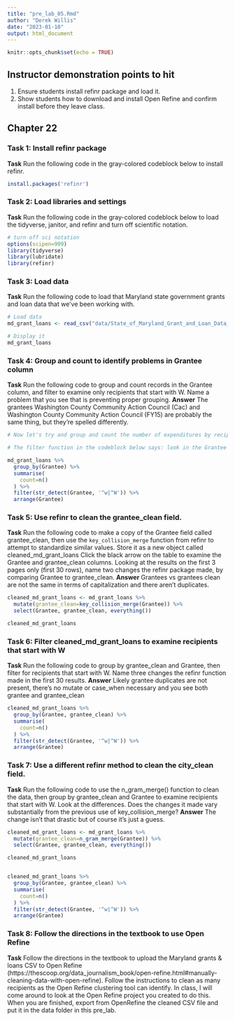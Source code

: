 ```yaml
---
title: "pre_lab_05.Rmd"
author: "Derek Willis"
date: "2023-01-10"
output: html_document
---
```


```r
knitr::opts_chunk$set(echo = TRUE)
```

## Instructor demonstration points to hit

1.  Ensure students install refinr package and load it.
2.  Show students how to download and install Open Refine and confirm install before they leave class.

## Chapter 22

### Task 1: Install refinr package

**Task** Run the following code in the gray-colored codeblock below to install refinr.

```r
install.packages('refinr')
```

### Task 2: Load libraries and settings

**Task** Run the following code in the gray-colored codeblock below to load the tidyverse, janitor, and refinr and turn off scientific notation.

```r
# turn off sci notation
options(scipen=999)
library(tidyverse)
library(lubridate)
library(refinr)
```

### Task 3: Load data

**Task** Run the following code to load that Maryland state government grants and loan data that we've been working with.

```r
# Load data
md_grant_loans <- read_csv("data/State_of_Maryland_Grant_and_Loan_Data__FY2009_to_FY2022.csv")

# Display it
md_grant_loans

```

### Task 4: Group and count to identify problems in Grantee column

**Task** Run the following code to group and count records in the Grantee column, and filter to examine only recipients that start with W. Name a problem that you see that is preventing proper grouping. **Answer** The grantees Washington County Community Action Council (Cac) and Washington County Community Action Council (FY15) are probably the same thing, but they're spelled differently. 

```r
# Now let's try and group and count the number of expenditures by recipient. To make it a bit more manageable, let's use another string function from `stringr` and filter for recipients that start with the uppercase "W" or lowercase "w" using the function `str_detect()` with a regular expression.  

# The filter function in the codeblock below says: look in the Grantee column, and pluck out any value that starts with (the "^" symbol means "starts with") a lowercase "w" OR (the vertical "|", called a pipe, means OR) an uppercase "W". 

md_grant_loans %>%
  group_by(Grantee) %>%
  summarise(
    count=n()
  ) %>%
  filter(str_detect(Grantee, '^w|^W')) %>%
  arrange(Grantee)
```

### Task 5: Use refinr to clean the grantee_clean field.

**Task** Run the following code to make a copy of the Grantee field called grantee_clean, then use the `key_collision_merge` function from refinr to attempt to standardize similar values. Store it as a new object called cleaned_md_grant_loans Click the black arrow on the table to examine the Grantee and grantee_clean columns. Looking at the results on the first 3 pages only (first 30 rows), name two changes the refinr package made, by comparing Grantee to grantee_clean.
**Answer** Grantees vs grantees clean are not the same in terms of capitalization and there aren't duplicates. 

```r
cleaned_md_grant_loans <- md_grant_loans %>%
  mutate(grantee_clean=key_collision_merge(Grantee)) %>%
  select(Grantee, grantee_clean, everything())

cleaned_md_grant_loans

```

### Task 6: Filter cleaned_md_grant_loans to examine recipients that start with W

**Task** Run the following code to group by grantee_clean and Grantee, then filter for recipients that start with W. Name three changes the refinr function made in the first 30 results. **Answer** Likely grantee duplicates are not present, there's no mutate or case_when necessary and you see both grantee and grantee_clean

```r
cleaned_md_grant_loans %>%
  group_by(Grantee, grantee_clean) %>%
  summarise(
    count=n()
  ) %>%
  filter(str_detect(Grantee, '^w|^W')) %>%
  arrange(Grantee)
```

### Task 7: Use a different refinr method to clean the city_clean field.

**Task** Run the following code to use the n_gram_merge() function to clean the data, then group by grantee_clean and Grantee to examine recipients that start with W. Look at the differences. Does the changes it made vary substantially from the previous use of key_collision_merge? 
**Answer** The change isn't that drastic but of course it's just a guess.

```r
cleaned_md_grant_loans <- md_grant_loans %>%
  mutate(grantee_clean=n_gram_merge(Grantee)) %>%
  select(Grantee, grantee_clean, everything())

cleaned_md_grant_loans


cleaned_md_grant_loans %>%
  group_by(Grantee, grantee_clean) %>%
  summarise(
    count=n()
  ) %>%
  filter(str_detect(Grantee, '^w|^W')) %>%
  arrange(Grantee)

```

### Task 8: Follow the directions in the textbook to use Open Refine

**Task** Follow the directions in the textbook to upload the Maryland grants & loans CSV to Open Refine (https://thescoop.org/data_journalism_book/open-refine.html#manually-cleaning-data-with-open-refine). Follow the instructions to clean as many recipients as the Open Refine clustering tool can identify. In class, I will come around to look at the Open Refine project you created to do this. When you are finished, export from OpenRefine the cleaned CSV file and put it in the data folder in this pre_lab.
